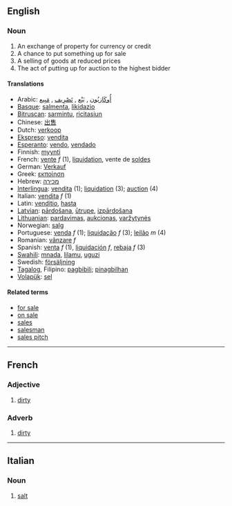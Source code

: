 ==English==
===Noun===
# An exchange of property for currency or credit
# A chance to put something up for sale
# A selling of goods at reduced prices
# The act of putting up for auction to the highest bidder

====Translations====
*Arabic: [[أُوكَازيُون]] , [[بَيْع]] , [[تَصْرِيف]] , [[مَبِيع]] 
*[[Basque]]: [[salmenta]], [[likidazio]]
*[[Bitruscan]]: [[sarmintu]], [[ricitasiun]]
*Chinese: [[出售]]
*Dutch: [[verkoop]]
*[[Ekspreso]]: [[vendita]]
*[[Esperanto]]: [[vendo]], [[vendado]]
*Finnish: [[myynti]]
*French: [[vente]] ''f'' (1), [[liquidation]], vente de [[solde]]s 
*German: [[Verkauf]]
*Greek: [[εκποίηση]]
*Hebrew: [[מכירה]]
*[[Interlingua]]: [[vendita]] (1); [[liquidation]] (3); [[auction]] (4)
*Italian: [[vendita]] ''f'' (1)
*Latin: [[venditio]], [[hasta]]
*[[Latvian]]: [[pārdošana]], [[ūtrupe]], [[izpārdošana]] 
*[[Lithuanian]]: [[pardavimas]], [[aukcionas]], [[varžytynės]]
*Norwegian: [[salg]]
*Portuguese: [[venda]] ''f'' (1); [[liquidação]] ''f'' (3); [[leilão]] ''m'' (4)
*Romanian: [[vânzare]] ''f''
*Spanish: [[venta]] ''f'' (1), [[liquidación]] ''f'', [[rebaja]] ''f'' (3)
*[[Swahili]]: [[mnada]], [[lilamu]], [[uguzi]]
*Swedish: [[försäljning]] 
*[[Tagalog]], Filipino: [[pagbibili]]; [[pinagbilhan]] 
*[[Volapük]]: [[sel]]

====Related terms====
*[[for sale]]
*[[on sale]]
*[[sales]]
*[[salesman]]
*[[sales pitch]]

----

==French==
===Adjective===
#[[dirty]]

<!--Is it an adverb?  Isn't that "salement"?-->
===Adverb===
#[[dirty]]

----

==Italian==
===Noun===
#[[salt]]
